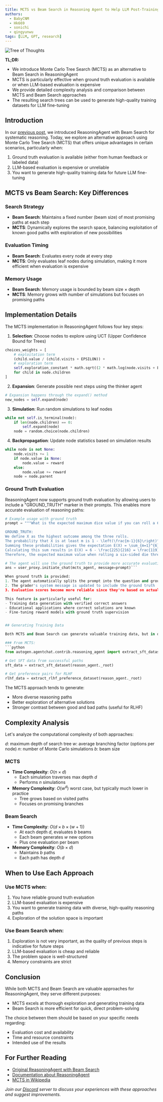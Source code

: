 ```yaml
---
title: MCTS vs Beam Search in Reasoning Agent to Help LLM Post-Training
authors:
  - BabyCNM
  - Hk669
  - sonichi
  - qingyunwu
tags: [LLM, GPT, research]
---
```


![Tree of Thoughts](img/reasoningagent_1.png)

**TL;DR:**
* We introduce Monte Carlo Tree Search (MCTS) as an alternative to Beam Search in ReasoningAgent
* MCTS is particularly effective when ground truth evaluation is available or when LLM-based evaluation is expensive
* We provide detailed complexity analysis and comparison between MCTS and Beam Search approaches
* The resulting search trees can be used to generate high-quality training datasets for LLM fine-tuning

## Introduction

In our [previous post](/blog/2024-12-02-ReasoningAgent2), we introduced ReasoningAgent with Beam Search for systematic reasoning. Today, we explore an alternative approach using Monte Carlo Tree Search (MCTS) that offers unique advantages in certain scenarios, particularly when:

1. Ground truth evaluation is available (either from human feedback or labeled data)
2. LLM-based evaluation is expensive or unreliable
3. You want to generate high-quality training data for future LLM fine-tuning

## MCTS vs Beam Search: Key Differences

### Search Strategy
- **Beam Search**: Maintains a fixed number (beam size) of most promising paths at each step
- **MCTS**: Dynamically explores the search space, balancing exploitation of known good paths with exploration of new possibilities

### Evaluation Timing
- **Beam Search**: Evaluates every node at every step
- **MCTS**: Only evaluates leaf nodes during simulation, making it more efficient when evaluation is expensive

### Memory Usage
- **Beam Search**: Memory usage is bounded by beam size × depth
- **MCTS**: Memory grows with number of simulations but focuses on promising paths

## Implementation Details

The MCTS implementation in ReasoningAgent follows four key steps:

1. **Selection**: Choose nodes to explore using UCT (Upper Confidence Bound for Trees)
```python
choices_weights = [
    # exploitation term
    (child.value / (child.visits + EPSILON)) + 
    # exploration term
    self.exploration_constant * math.sqrt((2 * math.log(node.visits + EPSILON) / (child.visits + EPSILON)))
    for child in node.children
]
```

2. **Expansion**: Generate possible next steps using the thinker agent
```python
# Expansion happens through the expand() method
new_nodes = self.expand(node)
```

3. **Simulation**: Run random simulations to leaf nodes
```python
while not self.is_terminal(node):
    if len(node.children) == 0:
        self.expand(node)
    node = random.choice(node.children)
```

4. **Backpropagation**: Update node statistics based on simulation results
```python
while node is not None:
    node.visits += 1
    if node.value is None:
        node.value = reward
    else:
        node.value += reward
    node = node.parent
```

### Ground Truth Evaluation

ReasoningAgent now supports ground truth evaluation by allowing users to include a "GROUND_TRUTH" marker in their prompts. This enables more accurate evaluation of reasoning paths:

```python
# Example usage with ground truth
prompt = """What is the expected maximum dice value if you can roll a 6-sided dice three times?

GROUND_TRUTH:
We define X as the highest outcome among the three rolls. 
The probability that X is at least m is 1 - \left(\frac{m-1}{6}\right)^3 for each m from 1 to 6. 
Summing these probabilities gives the expectation E(X) = \sum_{m=1}^{6} [1 - (\frac{m-1}{6})^3].
Calculating this sum results in E(X) = 6 - \frac{225}{216} = \frac{119}{24}, which approximates to 4.9583.
Therefore, the expected maximum value when rolling a six-sided die three times is \frac{119}{24} or approximately 4.9583."""

# The agent will use the ground truth to provide more accurate evaluation scores
ans = user_proxy.initiate_chat(mcts_agent, message=prompt)```

When ground truth is provided:
1. The agent automatically splits the prompt into the question and ground truth
2. The grader's system message is updated to include the ground truth
3. Evaluation scores become more reliable since they're based on actual correct answers

This feature is particularly useful for:
- Training data generation with verified correct answers
- Educational applications where correct solutions are known
- Fine-tuning reward models with ground truth supervision


## Generating Training Data

Both MCTS and Beam Search can generate valuable training data, but in different ways:

### From MCTS:
```python
from autogen.agentchat.contrib.reasoning_agent import extract_sft_dataset, extract_rlhf_preference_dataset

# Get SFT data from successful paths
sft_data = extract_sft_dataset(reason_agent._root)

# Get preference pairs for RLHF
rlhf_data = extract_rlhf_preference_dataset(reason_agent._root)
```

The MCTS approach tends to generate:
- More diverse reasoning paths
- Better exploration of alternative solutions
- Stronger contrast between good and bad paths (useful for RLHF)

## Complexity Analysis

Let's analyze the computational complexity of both approaches:

$d$: maximum depth of search tree
$w$: average branching factor (options per node)
$n$: number of Monte Carlo simulations
$b$: beam size

### MCTS
- **Time Complexity**: $O(n \times d)$
  - Each simulation traverses max depth $d$
  - Performs $n$ simulations
- **Memory Complexity**: $O(w^d)$ worst case, but typically much lower in practice
  - Tree grows based on visited paths
  - Focuses on promising branches

### Beam Search
- **Time Complexity**: $O(d \times b \times (w + 1))$
  - At each depth $d$, evaluates $b$ beams
  - Each beam generates $w$ new options
  - Plus one evaluation per beam
- **Memory Complexity**: $O(b \times d)$
  - Maintains $b$ paths
  - Each path has depth $d$

## When to Use Each Approach

### Use MCTS when:
1. You have reliable ground truth evaluation
2. LLM-based evaluation is expensive
3. You want to generate training data with diverse, high-quality reasoning paths
4. Exploration of the solution space is important

### Use Beam Search when:
1. Exploration is not very important, as the quality of previous steps is indicative for future steps
2. LLM-based evaluation is cheap and reliable
3. The problem space is well-structured
4. Memory constraints are strict


## Conclusion

While both MCTS and Beam Search are valuable approaches for ReasoningAgent, they serve different purposes:

- MCTS excels at thorough exploration and generating training data
- Beam Search is more efficient for quick, direct problem-solving

The choice between them should be based on your specific needs regarding:
- Evaluation cost and availability
- Time and resource constraints
- Intended use of the results

## For Further Reading

* [Original ReasoningAgent with Beam Search](/blog/2024-12-02-ReasoningAgent2)
* [Documentation about ReasoningAgent](/docs/reference/agentchat/contrib/reasoning_agent)
* [MCTS in Wikipedia](https://en.wikipedia.org/wiki/Monte_Carlo_tree_search)

*Join our [Discord](https://discord.com/invite/pAbnFJrkgZ) server to discuss your experiences with these approaches and suggest improvements.*
